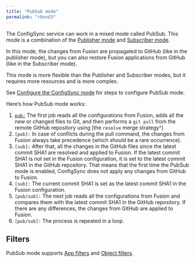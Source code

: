 ```yaml
---
title: "PubSub mode"
permalink: "r0xnd3"
---
```


The ConfigSync service can work in a mixed mode called PubSub. This mode is a combination of the [Publisher mode](/fusion/5.9/b1rtue/publisher-mode) and [Subscriber mode](/fusion/5.9/t51vvb/subscriber-mode).

In this mode, the changes from Fusion are propagated to GitHub (like in the publisher mode), but you can also restore Fusion applications from GitHub (like in the Subscriber mode).

This mode is more flexible than the Publisher and Subscriber modes, but it requires more resources and is more complex.

See [Configure the ConfigSync mode](/how-to/config-sync/r4vnii/configure-the-config-sync-mode) for steps to configure PubSub mode.

Here’s how PubSub mode works:

1. [`pub:`](https://git-scm.com/docs/merge-strategies#Documentation/merge-strategies.txt-resolve) The first job reads all the configurations from Fusion, adds all the new or changed files to Git, and then performs a `git pull` from the remote GitHub repository using [the `resolve` merge strategy^]
2. `[pub]:` In case of conflicts during the pull command, the changes from Fusion always take precedence (which should be a rare occurrence).
3. `[sub]:` After that, all the changes in the GitHub files since the latest commit SHA1 are resolved and applied to Fusion.
   If the latest commit SHA1 is not set in the Fusion configuration, it is set to the latest commit SHA1 in the GitHub repository.
   That means that the first time the PubSub mode is enabled, ConfigSync does not apply any changes from GitHub to Fusion.
4. `[sub]:` The current commit SHA1 is set as the latest commit SHA1 in the Fusion configuration.
5. `[pub/sub]:` The next job reads all the configurations from Fusion and compares them with the latest commit SHA1 in the GitHub repository. If there are any differences, the changes from GitHub are applied to Fusion.
6. `[pub/sub]:` The process is repeated in a loop.

## Filters

PubSub mode supports [App filters](/fusion/5.9/7p74hf/apps-filter) and [Object filters](/fusion/5.9/ztfcnr/object-filters).